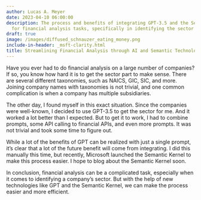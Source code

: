 ```yaml
---
author: Lucas A. Meyer
date: 2023-04-10 06:00:00
description: The process and benefits of integrating GPT-3.5 and the Semantic Kernel
  for financial analysis tasks, specifically in identifying the sector of a company.
draft: true
image: /images/diffused_schnauzer_eating_money.png
include-in-header: _msft-clarity.html
title: Streamlining Financial Analysis through AI and Semantic Technology
---
```

<article data-clarity-region="article">


Have you ever had to do financial analysis on a large number of companies? If so, you know how hard it is to get the sector part to make sense. There are several different taxonomies, such as NAICS, GIC, SIC, and more. Joining company names with taxonomies is not trivial, and one common complication is when a company has multiple subsidiaries.

The other day, I found myself in this exact situation. Since the companies were well-known, I decided to use GPT-3.5 to get the sector for me. And it worked a lot better than I expected. But to get it to work, I had to combine prompts, some API calling to financial APIs, and even more prompts. It was not trivial and took some time to figure out.

While a lot of the benefits of GPT can be realized with just a single prompt, it's clear that a lot of the future benefit will come from integrating. I did this manually this time, but recently, Microsoft launched the Semantic Kernel to make this process easier. I hope to blog about the Semantic Kernel soon.

In conclusion, financial analysis can be a complicated task, especially when it comes to identifying a company's sector. But with the help of new technologies like GPT and the Semantic Kernel, we can make the process easier and more efficient.
</article>